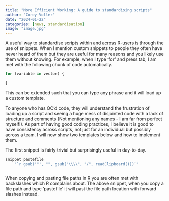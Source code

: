 ```yaml
---
title: "More Efficient Working: A guide to standardising scripts"
author: "Corey Voller"
date: "2024-01-22"
categories: [news, standardisation]
image: "image.jpg"
---
```


A useful way to standardise scripts within and across R-users is through the use of snippets. When I mention custom snippets to people they often have never heard of them but they are useful for many reasons and you likely use them without knowing. For example, when I type 'for' and press tab, I am met with the following chunk of code automatically.

```r
for (variable in vector) {
  
}
```

This can be extended such that you can type any phrase and it will load up a custom template.

To anyone who has QC'd code, they will understand the frustration of loading up a script and seeing a huge mess of disjointed code with a lack of structure and comments (Not mentioning any names - I am far from perfect myself!). As part of having good coding practices, I believe it is good to have consistency across scripts, not just for an individual but possibly across a team. I will now show two templates below and how to implement them.

The first snippet is fairly trivial but surprisingly useful in day-to-day.

```r

snippet pastefile
	"`r gsub('"', "", gsub("\\\\", "/", readClipboard()))`"
	
```

When copying and pasting file paths in R you are often met with backslashes which R complains about. The above snippet, when you copy a file path and type 'pastefile' it will past the file path location with forward slashes instead.
